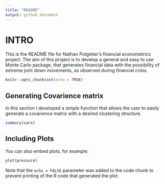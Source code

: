 ```yaml
---
title: "README"
output: github_document
---
```

# INTRO

This is the README file for Nathan Potgieter's financial econometrics project. The aim of this project is to develop a general and easy to use Monte Carlo package, that generates financial data with the possibility of extreme joint down movements, as observed during financial crisis. 

```r
knitr::opts_chunk$set(echo = TRUE)
```

## Generating Covarience matrix

In this section I developed a simple function that allows the user to easily generate a covarience matrix with a desired clustering structure. 


```r
summary(cars)
```

## Including Plots

You can also embed plots, for example:

```r
plot(pressure)
```

Note that the `echo = FALSE` parameter was added to the code chunk to prevent printing of the R code that generated the plot.
